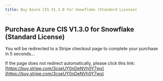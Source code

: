 ```yaml
---
title: Buy Azure CIS V1.3.0 for Snowflake (Standard License)
---
```



<Head>
  <meta httpEquiv="refresh" content="5; url='https://buy.stripe.com/3cseUY0nDeNVh0Y7ws'" />
</Head>

## Purchase Azure CIS V1.3.0 for Snowflake (Standard License)

You will be redirected to a Stripe checkout page to complete your purchase in 5 seconds…

If the page does not redirect automatically, please click this link: [https://buy.stripe.com/3cseUY0nDeNVh0Y7ws](https://buy.stripe.com/3cseUY0nDeNVh0Y7ws)
